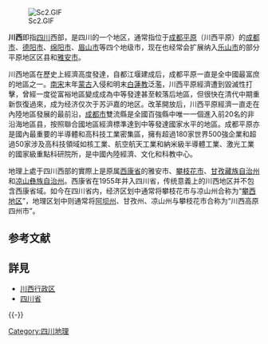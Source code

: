 [[File:Sc2.GIF|right]]

'''川西'''即指[[四川|四川]]西部，是四川的一个地区，通常指位于[[成都平原|成都平原]]（川西平原）的[[成都市|成都市]]、[[德阳市|德阳市]]、[[绵阳市|绵阳市]]、[[眉山市|眉山市]]等四个地级市，现在也经常会扩展纳入[[乐山市|乐山市]]的部分平原地区区县和[[雅安市|雅安市]]。

川西地區在歷史上經濟高度發達，自都江堰建成后，成都平原一直是全中國最富庶的地區之一。[[南宋|南宋]]末年[[蒙古帝国|蒙古]]入侵和明末[[白蓮教|白蓮教]]泛濫，川西平原經濟遭到毀滅性打擊，曾經一度從富裕地區變成成為中等發達甚至較落后地區，但很快在清代中期重新恢復過來，成为经济仅次于苏沪嘉的地区。改革開放后，川西平原經濟一直走在內陸地區發展的最前沿，[[成都市|成都市]]雙流縣是全國百強縣中唯一一個進入前20名的非沿海地區县，按照聯合國地區經濟標準達到中等發達國家水平的地區。成都平原亦是國內最重要的半導體和高科技工業密集區，擁有超過180家世界500強企業和超過50家涉及高科技領域如核工業、航空航天工業和納米級半導體工業、激光工業的國家級重點科研院所，是中國內陸經濟、文化和科教中心。

地理上處于四川西部的實際上是原属[[西康省_(中华人民共和国)|西康省]]的雅安市、[[攀枝花市|攀枝花市]]、[[甘孜藏族自治州|甘孜藏族自治州]]和[[凉山彝族自治州|凉山彝族自治州]]。西康省在1955年并入四川省，传统意義上的川西地区并不包含西康省域。如今在四川省内，经济区划中通常将攀枝花市与凉山州合称为“[[攀西地区|攀西地区]]”，地理区划中则通常将[[阿坝藏族羌族自治州|阿坝州]]、甘孜州、凉山州与攀枝花市合称为“川西高原四州市”。

==参考文献==
{{Reflist}}

==詳見==
*[[川西行政区|川西行政区]]
*[[四川省|四川省]]

{{-}}
{{四川区划}}
{{Sichuan topics}}

[[Category:四川地理|Category:四川地理]]